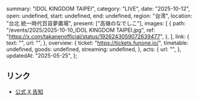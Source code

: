   summary: "IDOL KINGDOM TAIPEI",
  category: "LIVE",
  date: "2025-10-12",
  open: undefined,
  start: undefined,
  end: undefined,
  region: "台湾",
  location: "台北 統一時代百貨夢廣場",
  present: ["高嶺のなでしこ"],
  images: [
    {
      path: "/events/2025/2025-10-10_IDOL KINGDOM TAIPEI.jpg",
      ref: "https://x.com/takanenofficial/status/1926243059072639477",
    },
  ],
  link: {
    text: "",
    url: "",
  },
  overview: {
    ticket: "https://tickets.funone.io/",
    timetable: undefined,
    goods: undefined,
    streaming: undefined,
  },
  acts: {
    url: "",
  },
  updatedAt: "2025-05-25",
};

## リンク

- [公式 X 告知](https://x.com/takanenofficial/status/1926243059072639477)
